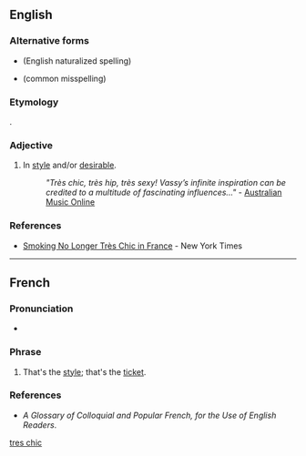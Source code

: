 ==English==

===Alternative forms===
* {{l|en|tres chic}} (English naturalized spelling)
* {{l|en|tre chic}} (common misspelling)

===Etymology===
{{bor|en|fr|très chic||very stylish}}.

===Adjective===
{{head|en|adjective|head=[[très]] [[chic]]}}

# {{lb|en|colloquial}} In [[style]] and/or [[desirable]].
#: ''"Très chic, très hip, très sexy! Vassy’s infinite inspiration can be credited to a multitude of fascinating influences..."'' - [http://www.amo.org.au/artist.asp?id=3206 Australian Music Online]

===References===
* [http://www.nytimes.com/2006/10/06/world/europe/06france.html Smoking No Longer Très Chic in France] - New York Times

[[Category:English terms spelled with È|tres chic]]

----

==French==

===Pronunciation===
* {{fr-IPA}}

===Phrase===
{{fr-phrase}}

# {{lb|fr|colloquial}} That's the [[style]]; that's the [[ticket]].

===References===
* ''A Glossary of Colloquial and Popular French, for the Use of English Readers''.